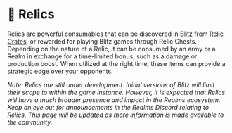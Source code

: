 # 🏺 Relics

Relics are powerful consumables that can be discovered in Blitz from
[Relic Crates](/blitz/worldmap-movement/worldmap#relic-crates), or rewarded for playing Blitz games through Relic
Chests. Depending on the nature of a Relic, it can be consumed by an army or a Realm in exchange for a time-limited
bonus, such as a damage or production boost. When utilized at the right time, these items can provide a strategic edge
over your opponents.

_Note: Relics are still under development. Initial versions of Blitz will limit their scope to within the game instance.
However, it is expected that Relics will have a much broader presence and impact in the Realms ecosystem. Keep an eye
out for announcements in the Realms Discord relating to Relics. This page will be updated as more information is made
available to the community._
